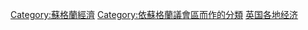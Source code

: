 {{Portal box|蘇格蘭|經濟學}}

[[Category:蘇格蘭經濟|Category:蘇格蘭經濟]]
[[Category:依蘇格蘭議會區而作的分類|Category:依蘇格蘭議會區而作的分類]]
[[Category:英国各地经济|]]